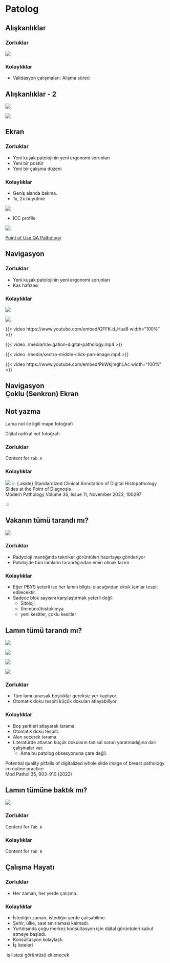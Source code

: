 # Patolog

## Alışkanlıklar


::: {.panel-tabset}

### Zorluklar

![](./media/patolog-cekinceler.png)


### Kolaylıklar

- Validasyon çalışmaları: Alışma süreci

:::

## Alışkanlıklar - 2

![](./media/dunyanin-en-acil-taramasi-2.png)

![](./media/tarama-suresi.JPG)

## Ekran

::: {.panel-tabset}

### Zorluklar

- Yeni kuşak patolojinin yeni ergonomi sorunları
- Yeni bir postür
- Yeni bir çalışma düzeni

### Kolaylıklar

- Geniş alanda bakma.
- 1x, 2x büyütme

![](./media/leeds-screen-test.png)

- ICC profile

![](./media/leeds-screen-test-2.png)


:::{.aside}
[Point of Use QA Pathology](https://www.virtualpathology.leeds.ac.uk/research/systems/pouqa/pathology/)
:::

:::



## Navigasyon


::: {.panel-tabset}

### Zorluklar

- Yeni kuşak patolojinin yeni ergonomi sorunları
- Kas hafızası 

<!--
<blockquote class="twitter-tweet"><p lang="en" dir="ltr">When your muscle memory kicks in and you try to shake hands before the game, but your opponent is missing! <a href="https://twitter.com/hashtag/FIDEWorldCup?src=hash&amp;ref_src=twsrc%5Etfw">#FIDEWorldCup</a> <a href="https://t.co/yInEUqpyJC">pic.twitter.com/yInEUqpyJC</a></p>&mdash; International Chess Federation (@FIDE_chess) <a href="https://twitter.com/FIDE_chess/status/1693220998202499482?ref_src=twsrc%5Etfw">August 20, 2023</a></blockquote> <script async src="https://platform.twitter.com/widgets.js" charset="utf-8"></script> 
-->

### Kolaylıklar

![](./media/navigasyon-Conventional-Mouse-a-Trackballs-1-b-2-c-and-3-d-Vertical-Mouse-e.png)


![](./media/navigasyon-mouse.jpg)


{{< video https://www.youtube.com/embed/GFFK-d_Hua8 width="100%" >}}


{{< video ./media/navigation-digital-pathology.mp4 >}}


{{< video ./media/sectra-middle-click-pan-image.mp4 >}}


{{< video https://www.youtube.com/embed/PkWkjmghLAc width="100%" >}}


:::


## Navigasyon <br> Çoklu (Senkron) Ekran





## Not yazma

Lama not ile ilgili mape fotoğrafı

Dijital radikal not fotoğrafı

::: {.panel-tabset}

### Zorluklar

Content for `Tab A`

### Kolaylıklar

![](./media/standardized-clinical-annotation.jpg)
::: {.aside}
Standardized Clinical Annotation of Digital Histopathology Slides at the Point of Diagnosis <br>
Modern Pathology Volume 36, Issue 11, November 2023, 100297
:::


:::






## Vakanın tümü tarandı mı?


![](./media/sectra-inceleme-etkinlik-izi.jpg)

::: {.panel-tabset}

### Zorluklar

- Radyoloji mantığında tekniker görüntüleri hazırlayıp gönderiyor
- Patolojide tüm lamların tarandığından emin olmak lazım


### Kolaylıklar

- Eğer PBYS yeterli ise her lamın bilgisi olacağından eksik lamlar tespit edilecektir.
- Sadece blok sayısını karşılaştırmak yeterli değil:
  - Sitoloji
  - (İmmüno)histokimya
  - yeni kesitler, çoklu kesitler


:::


## Lamın tümü tarandı mı?


![](./media/eksik-tarama.png)

![](./media/eksik-doku.png)

![](./media/eksik-doku-2.png)

![](./media/bosluklar.png)

::: {.panel-tabset}

### Zorluklar

- Tüm lamı tararsak boşluklar gereksiz yer kaplıyor. 
- Otomatik doku tespiti küçük dokuları atlayabiliyor. 

### Kolaylıklar

- Boş şeritleri atlayarak tarama.
- Otomatik doku tespiti. 
- Alan seçerek tarama. 
- Literatürde atlanan küçük dokuların tanısal sorun yaratmadığına dair çalışmalar var.
  - Ama bu patolog obsesyonuna çare değil. 


:::

:::{.footer}
Potential quality pitfalls of digitalized whole slide image of breast pathology in routine practice <br> Mod Pathol 35, 903–910 (2022)
:::



## Lamın tümüne baktık mı?


![](./media/navigasyon-preparat.JPG)


::: {.panel-tabset}

### Zorluklar

Content for `Tab A`

### Kolaylıklar

Content for `Tab B`

:::


## Çalışma Hayatı


::: {.panel-tabset}

### Zorluklar

- Her zaman, her yerde çalışma.


### Kolaylıklar

- İstediğin zaman, istediğin yerde çalışabilme.  
- Şehir, ülke, saat sınırlaması kalmadı. 
- Yurtdışında çoğu merkez konsültasyon için dijital görüntüleri kabul etmeye başladı. 
- Konsültasyon kolaylaştı. 
- İş listeleri

![]() iş listesi görüntüsü eklenecek


:::

